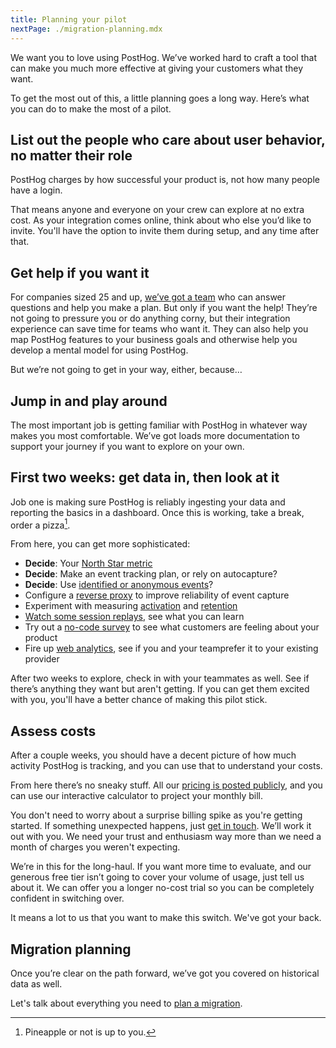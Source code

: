 ```yaml
---
title: Planning your pilot
nextPage: ./migration-planning.mdx
---
```



We want you to love using PostHog. We’ve worked hard to craft a tool that can make you much more effective at giving your customers what they want.

To get the most out of this, a little planning goes a long way. Here’s what you can do to make the most of a pilot.

## List out the people who care about user behavior, no matter their role

PostHog charges by how successful your product is, not how many people have a login.

That means anyone and everyone on your crew can explore at no extra cost. As your integration comes online, think about who else you’d like to invite. You'll have the option to invite them during setup, and any time after that.

## Get help if you want it

For companies sized 25 and up, [we’ve got a team](/talk-to-a-human) who can answer questions and help you make a plan. But only if you want the help! They’re not going to pressure you or do anything corny, but their integration experience can save time for teams who want it. They can also help you map PostHog features to your business goals and otherwise help you develop a mental model for using PostHog.

But we’re not going to get in your way, either, because…

## Jump in and play around

The most important job is getting familiar with PostHog in whatever way makes you most comfortable. We’ve got loads more documentation to support your journey if you want to explore on your own.

## First two weeks: get data in, then look at it

Job one is making sure PostHog is reliably ingesting your data and reporting the basics in a dashboard. Once this is working, take a break, order a pizza[^1].

From here, you can get more sophisticated:

- **Decide**: Your [North Star metric](/docs/new-to-posthog/getting-hogpilled)  
- **Decide**: Make an event tracking plan, or rely on autocapture?  
- **Decide**: Use [identified or anonymous events](/docs/data/anonymous-vs-identified-events)?  
- Configure a [reverse proxy](/docs/advanced/proxy) to improve reliability of event capture  
- Experiment with measuring [activation](/docs/new-to-posthog/activation) and [retention](/docs/new-to-posthog/retention)  
- [Watch some session replays](https://app.posthog.com/project/replay/home), see what you can learn  
- Try out a [no-code survey](/docs/surveys/creating-surveys) to see what customers are feeling about your product
- Fire up [web analytics](/docs/web-analytics/getting-started), see if you and your teamprefer it to your existing provider  

After two weeks to explore, check in with your teammates as well. See if there’s anything they want but aren't getting. If you can get them excited with you, you'll have a better chance of making this pilot stick.

## Assess costs

After a couple weeks, you should have a decent picture of how much activity PostHog is tracking, and you can use that to understand your costs.

From here there’s no sneaky stuff. All our [pricing is posted publicly](/pricing), and you can use our interactive calculator to project your monthly bill.

<CalloutBox icon="IconRocket" title="We guarantee your safe pilot" type="action">

You don't need to worry about a surprise billing spike as you're getting started. If something unexpected happens, just [get in touch](/talk-to-a-human). We’ll work it out with you. We need your trust and enthusiasm way more than we need a month of charges you weren't expecting.

We’re in this for the long-haul. If you want more time to evaluate, and our generous free tier isn’t going to cover your volume of usage, just tell us about it. We can offer you a longer no-cost trial so you can be completely confident in switching over.

It means a lot to us that you want to make this switch. We've got your back.

</CalloutBox>

## Migration planning

Once you’re clear on the path forward, we’ve got you covered on historical data as well.

Let's talk about everything you need to [plan a migration](/docs/new-to-posthog/switch-guide/migration-planning).

[^1]: Pineapple or not is up to you.